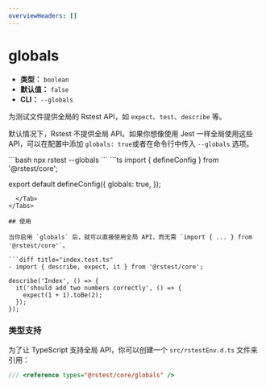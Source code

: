 ```yaml
---
overviewHeaders: []
---
```


# globals

- **类型：** `boolean`
- **默认值：** `false`
- **CLI：** `--globals`

为测试文件提供全局的 Rstest API，如 `expect`、`test`、`describe` 等。

默认情况下，Rstest 不提供全局 API。如果你想像使用 Jest 一样全局使用这些 API，可以在配置中添加 `globals: true`或者在命令行中传入 `--globals` 选项。


<Tabs defaultValue='rstest.config.ts'>
  <Tab label="CLI">
  ```bash
  npx rstest --globals
  ```
  </Tab>
  <Tab label="rstest.config.ts">
```ts
import { defineConfig } from '@rstest/core';

export default defineConfig({
  globals: true,
});
```
  </Tab>
</Tabs>

## 使用

当你启用 `globals` 后，就可以直接使用全局 API，而无需 `import { ... } from '@rstest/core'`。

```diff title="index.test.ts"
- import { describe, expect, it } from '@rstest/core';

describe('Index', () => {
  it('should add two numbers correctly', () => {
    expect(1 + 1).toBe(2);
  });
});
```

### 类型支持

为了让 TypeScript 支持全局 API，你可以创建一个 `src/rstestEnv.d.ts` 文件来引用：

```ts title=rstestEnv.d.ts
/// <reference types="@rstest/core/globals" />
```
